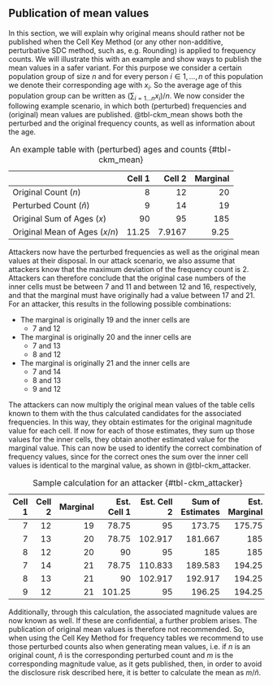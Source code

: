 ## Publication of mean values {#sec-Means_freq}

In this section, we will explain why original means should rather not be published when the Cell Key Method (or any other non-additive, perturbative SDC method, such as, e.g. Rounding) is applied to frequency counts. We will illustrate this with an example and show ways to publish the mean values in a safer variant.
For this purpose we consider a certain population group of size $n$ and for every person $i\in {1,\ldots ,n}$ of this population we denote their corresponding age with $x_i$. So the average age of this population group can be written as 
$(\sum_{i=1\ldots n} x_i)/n$.
We now consider the following example scenario, in which both (perturbed) frequencies and (original) mean values are published. @tbl-ckm_mean shows both the perturbed and the original frequency counts, as well as information about the age.


|  | Cell 1 | Cell 2 | Marginal |
|:-|-:|-:|-:|
| Original Count ($n$) | 8 | 12 | 20 |
| Perturbed Count ($\hat{n}$) | 9 | 14 | 19 |
| Original Sum of Ages ($x$) | 90 | 95 | 185 |
| Original Mean of Ages ($x/n$) | 11.25 | 7.9167 | 9.25 |

: An example table with (perturbed) ages and counts {#tbl-ckm_mean}


Attackers now have the perturbed frequencies as well as the original mean values at their disposal. In our attack scenario, we also assume that attackers know that the maximum deviation of the frequency count is 2. Attackers can therefore conclude that the original case numbers of the inner cells must be between 7 and 11 and between 12 and 16, respectively, and that the marginal must have originally had a value between 17 and 21. For an attacker, this results in the following possible combinations:

* The marginal is originally 19 and the inner cells are
    + 7 and 12
* The marginal is originally 20 and the inner cells are
    + 7 and 13
    + 8 and 12
* The marginal is originally 21 and the inner cells are
    + 7 and 14
    + 8 and 13
    + 9 and 12

The attackers can now multiply the original mean values of the table cells known to them with the thus calculated candidates for the associated frequencies. In this way, they obtain estimates for the original magnitude value for each cell. If now for each of those estimates, they sum up those values for the inner cells, they obtain another estimated value for the marginal value. This can now be used to identify the correct combination of frequency values, since for the correct ones the sum over the inner cell values is identical to the marginal value, as shown in @tbl-ckm_attacker.


| Cell 1 | Cell 2 | Marginal | Est. Cell 1 | Est. Cell 2 | Sum of Estimates | Est. Marginal |
|-:|-:|-:|-:|-:|-:|-:|
| 7 | 12 | 19 | 78.75 | 95 | 173.75 | 175.75 |
| 7 | 13 | 20 | 78.75 | 102.917 | 181.667 | 185 |
| 8 | 12 | 20 | 90 | 95 | 185 | 185 |
| 7 | 14 | 21 | 78.75 | 110.833 | 189.583 | 194.25 |
| 8 | 13 | 21 | 90 | 102.917 | 192.917 | 194.25 |
| 9 | 12 | 21 | 101.25 | 95 | 196.25 | 194.25 |

: Sample calculation for an attacker {#tbl-ckm_attacker}



Additionally, through this calculation, the associated magnitude values are now known as well. If these are confidential, a further problem arises. The publication of original mean values is therefore not recommended.
So, when using the Cell Key Method for frequency tables we recommend to use those perturbed counts also when generating mean values, i.e. if $n$ is an original count, $\hat{n}$ is the corresponding perturbed count and $m$ is the corresponding magnitude value, as it gets published, then, in order to avoid the disclosure risk described here, it is better to calculate the mean as $m/\hat{n}$.

